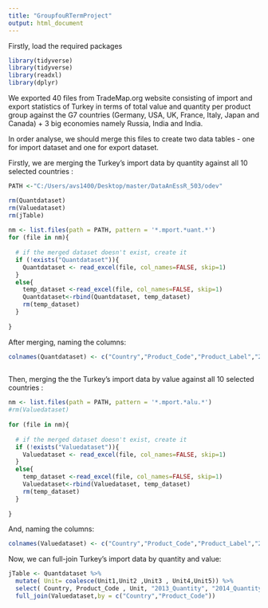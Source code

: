 ```yaml
---
title: "GroupfouRTermProject"
output: html_document
---
```


Firstly, load the required packages

```r

library(tidyverse)
library(tidyverse)
library(readxl)
library(dplyr)

```

We exported 40 files from TradeMap.org website consisting of import and export statistics of Turkey in terms of total value and quantity per product group against the G7 countries (Germany, USA, UK, France, Italy, Japan and Canada) + 3 big economies namely Russia, India and India. 

In order analyse, we should merge this files to create two data tables - one for import dataset and one for export dataset.

Firstly, we are merging the Turkey's import data by quantity against all 10 selected countries :

```r
PATH <-"C:/Users/avs1400/Desktop/master/DataAnEssR_503/odev"

rm(Quantdataset)
rm(Valuedataset)
rm(jTable)
 
nm <- list.files(path = PATH, pattern = '*.mport.*uant.*')
for (file in nm){
  
  # if the merged dataset doesn't exist, create it
  if (!exists("Quantdataset")){
    Quantdataset <- read_excel(file, col_names=FALSE, skip=1)
  }
  else{
    temp_dataset <-read_excel(file, col_names=FALSE, skip=1)
    Quantdataset<-rbind(Quantdataset, temp_dataset)
    rm(temp_dataset)
  }
  
}

```

After merging, naming the columns:

```r
 
colnames(Quantdataset) <- c("Country","Product_Code","Product_Label","2013_Quantity","Unit1","2014_Quantity","Unit2","2015_Quantity","Unit3","2016_Quantity","Unit4","2017_Quantity","Unit5")
 
```

Then, merging the the Turkey's import data by value against all 10 selected countries :

```r
nm <- list.files(path = PATH, pattern = '*.mport.*alu.*')
#rm(Valuedataset)
 
for (file in nm){
  
  # if the merged dataset doesn't exist, create it
  if (!exists("Valuedataset")){
    Valuedataset <- read_excel(file, col_names=FALSE, skip=1)
  }
  else{
    temp_dataset <-read_excel(file, col_names=FALSE, skip=1)
    Valuedataset<-rbind(Valuedataset, temp_dataset)
    rm(temp_dataset)
  }
  
}
```

And, naming the columns:

```r
colnames(Valuedataset) <- c("Country","Product_Code","Product_Label","2013_Value","2014_Value","2015_Value","2016_Value","2017_Value")
```

Now, we can full-join Turkey's import data by quantity and value: 

```r

jTable <- Quantdataset %>% 
  mutate( Unit= coalesce(Unit1,Unit2 ,Unit3 , Unit4,Unit5)) %>%
  select( Country, Product_Code , Unit, "2013_Quantity", "2014_Quantity","2015_Quantity","2016_Quantity","2017_Quantity") %>% 
  full_join(Valuedataset,by = c("Country","Product_Code"))  

```


